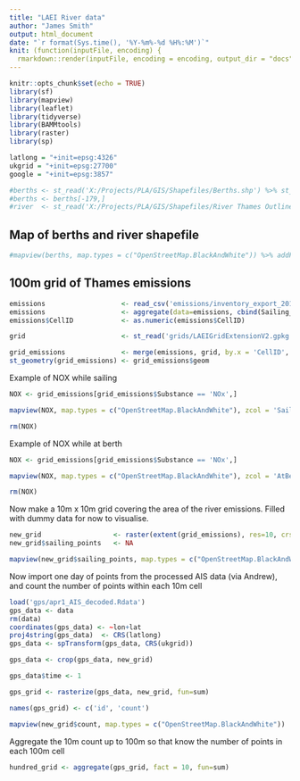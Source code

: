 ```yaml
---
title: "LAEI River data"
author: "James Smith"
output: html_document
date: "`r format(Sys.time(), '%Y-%m%-%d %H%:%M')`"
knit: (function(inputFile, encoding) {
  rmarkdown::render(inputFile, encoding = encoding, output_dir = "docs") }) 
---
```


```r
knitr::opts_chunk$set(echo = TRUE)
library(sf)
library(mapview)
library(leaflet)
library(tidyverse)
library(BAMMtools)
library(raster)
library(sp)
```

```r
latlong = "+init=epsg:4326"
ukgrid = "+init=epsg:27700"
google = "+init=epsg:3857"
```

```r

#berths <- st_read('X:/Projects/PLA/GIS/Shapefiles/Berths.shp') %>% st_set_crs(27700) %>% st_transform(4326)
#berths <- berths[-179,]
#river  <- st_read('X:/Projects/PLA/GIS/Shapefiles/River Thames Outline.shp') %>% st_set_crs(27700) %>% st_transform(4326)
```

## Map of berths and river shapefile

```r
#mapview(berths, map.types = c("OpenStreetMap.BlackAndWhite")) %>% addFeatures(river)
```

## 100m grid of Thames emissions

```r

emissions                   <- read_csv('emissions/inventory_export_2016.csv', col_types = cols())
emissions                   <- aggregate(data=emissions, cbind(Sailing_kg, AtBerth_kg) ~ Substance + CellID, FUN=sum)
emissions$CellID            <- as.numeric(emissions$CellID)

grid                        <- st_read('grids/LAEIGridExtensionV2.gpkg', quiet = T)

grid_emissions              <- merge(emissions, grid, by.x = 'CellID', by.y = 'GRID_ID') 
st_geometry(grid_emissions) <- grid_emissions$geom
```

Example of NOX while sailing

```r
NOX <- grid_emissions[grid_emissions$Substance == 'NOx',]
```

```r
mapview(NOX, map.types = c("OpenStreetMap.BlackAndWhite"), zcol = 'Sailing_kg', at = round(getJenksBreaks(NOX$Sailing_kg, 10),0))

rm(NOX)
```

Example of NOX while at berth

```r
NOX <- grid_emissions[grid_emissions$Substance == 'NOx',]
```

```r
mapview(NOX, map.types = c("OpenStreetMap.BlackAndWhite"), zcol = 'AtBerth_kg', at = round(getJenksBreaks(NOX$AtBerth_kg, 10),0))

rm(NOX)
```

Now make a 10m x 10m grid covering the area of the river emissions. Filled with dummy data for now to visualise.

```r

new_grid                  <- raster(extent(grid_emissions), res=10, crs = ukgrid)
new_grid$sailing_points   <- NA
```

```r
mapview(new_grid$sailing_points, map.types = c("OpenStreetMap.BlackAndWhite"))
```

Now import one day of points from the processed AIS data (via Andrew), and count the number of points within each 10m cell

```r

load('gps/apr1_AIS_decoded.Rdata')
gps_data <- data
rm(data)
coordinates(gps_data) <- ~lon+lat
proj4string(gps_data)  <- CRS(latlong)
gps_data <- spTransform(gps_data, CRS(ukgrid))

gps_data <- crop(gps_data, new_grid)

gps_data$time <- 1

gps_grid <- rasterize(gps_data, new_grid, fun=sum)

names(gps_grid) <- c('id', 'count')

```

```r
mapview(new_grid$count, map.types = c("OpenStreetMap.BlackAndWhite"))

```

Aggregate the 10m count up to 100m so that know the number of points in each 100m cell

```r

hundred_grid <- aggregate(gps_grid, fact = 10, fun=sum)

```